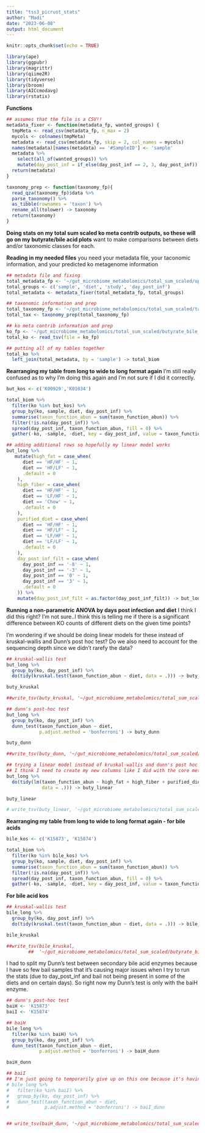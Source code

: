 ```yaml
---
title: "tss3_picrust_stats"
author: "Madi"
date: "2023-06-08"
output: html_document
---
```


```r
knitr::opts_chunk$set(echo = TRUE)
```

```r
library(ape)
library(ggpubr)
library(magrittr)
library(qiime2R)
library(tidyverse)
library(broom)
library(AICcmodavg)
library(rstatix)
```

**Functions**
```r
## assumes that the file is a CSV!! 
metadata_fixer <- function(metadata_fp, wanted_groups) {
  tmpMeta <- read_csv(metadata_fp, n_max = 2)
  mycols <- colnames(tmpMeta)
  metadata <- read_csv(metadata_fp, skip = 2, col_names = mycols)
  names(metadata)[names(metadata) == '#SampleID'] <- 'sample'
  metadata %>% 
    select(all_of(wanted_groups)) %>% 
    mutate(day_post_inf = if_else(day_post_inf == 2, 3, day_post_inf)) -> metadata
  return(metadata)
}

taxonomy_prep <- function(taxonomy_fp){
  read_qza(taxonomy_fp)$data %>% 
  parse_taxonomy() %>% 
  as_tibble(rownames = 'taxon') %>% 
  rename_all(tolower) -> taxonomy
  return(taxonomy)
}
```

**Doing stats on my total sum scaled ko meta contrib outputs, so these will go on my butyrate/bile acid plots**
want to make comparisons between diets and/or taxonomic classes for each. 

**Reading in my needed files**
you need your metadata file, your taconomic information, and your predicted ko metagenome information
```r
## metadata file and fixing 
total_metadata_fp <- '~/gut_microbiome_metabolomics/total_sum_scaled/updated/updated_metadata.csv'
total_groups <- c('sample', 'diet', 'study', 'day_post_inf')
total_metadata <- metadata_fixer(total_metadata_fp, total_groups)

## taxonomic information and prep
total_taxonomy_fp <- '~/gut_microbiome_metabolomics/total_sum_scaled/tax_info/taxonomy.qza'
total_tax <- taxonomy_prep(total_taxonomy_fp)

## ko meta contrib information and prep 
ko_fp <- '~/gut_microbiome_metabolomics/total_sum_scaled/butyrate_bile_pred_outputs/picrust2_out_pipeline_tss3/tss3_meta_contrib.tsv'
total_ko <- read_tsv(file = ko_fp)

## putting all of my tables together
total_ko %>% 
  left_join(total_metadata, by = 'sample') -> total_biom
```

**Rearranging my table from long to wide to long format again**
I'm still really confused as to why I'm doing this again and I'm not sure if I did it correctly. 
```r
but_kos <- c('K00929','K01034')

total_biom %>% 
  filter(ko %in% but_kos) %>% 
  group_by(ko, sample, diet, day_post_inf) %>% 
  summarise(taxon_function_abun = sum(taxon_function_abun)) %>% 
  filter(!is.na(day_post_inf)) %>% 
  spread(day_post_inf, taxon_function_abun, fill = 0) %>% 
  gather(-ko, -sample, -diet, key = day_post_inf, value = taxon_function_abun) -> but_long

## adding additional rows so hopefully my linear model works 
but_long %>% 
   mutate(high_fat = case_when(
      diet == 'HF/HF' ~ 1,
      diet == 'HF/LF' ~ 1,
      .default = 0
    ), 
    high_fiber = case_when(
      diet == 'HF/HF' ~ 1,
      diet == 'LF/HF' ~ 1,
      diet == 'Chow' ~ 1,
      .default = 0
    ), 
    purified_diet = case_when(
      diet == 'HF/HF' ~ 1,
      diet == 'HF/LF' ~ 1,
      diet == 'LF/HF' ~ 1,
      diet == 'LF/LF' ~ 1,
      .default = 0
    ),
    day_post_inf_filt = case_when(
      day_post_inf == '-8' ~ 1,
      day_post_inf == '-3' ~ 1,
      day_post_inf == '0' ~ 1, 
      day_post_inf == '3' ~ 1,
      .default = 0
    )) %>% 
    mutate(day_post_inf_filt = as.factor(day_post_inf_filt)) -> but_long
```

**Running a non-parametric ANOVA by days post infection and diet**
I think I did this right? I'm not sure..I think this is telling me if there is a significant difference between KO counts of different diets on the given time points? 

I'm wondering if we should be doing linear models for these instead of kruskal-wallis and Dunn's post hoc test? Do we also need to account for the sequencing depth since we didn't rarefy the data? 
```r
## kruskal-wallis test 
but_long %>% 
  group_by(ko, day_post_inf) %>% 
  do(tidy(kruskal.test(taxon_function_abun ~ diet, data = .))) -> buty_kruskal

buty_kruskal

##write_tsv(buty_kruskal, '~/gut_microbiome_metabolomics/total_sum_scaled/butyrate_bile_pred_outputs/tss_kruskal.tsv')
```

```r
## dunn's post-hoc test
but_long %>% 
  group_by(ko, day_post_inf) %>% 
  dunn_test(taxon_function_abun ~ diet,
            p.adjust.method = 'bonferroni') -> buty_dunn

buty_dunn

##write_tsv(buty_dunn, '~/gut_microbiome_metabolomics/total_sum_scaled/butyrate_bile_pred_outputs/tss_dunn.tsv')
```

```r
## trying a linear model instead of kruskal-wallis and dunn's post hoc test 
## I think I need to create my new columns like I did with the core metrics results 
but_long %>% 
  do(tidy(lm(taxon_function_abun ~ high_fat + high_fiber + purified_diet + day_post_inf_filt, 
             data = .))) -> buty_linear

buty_linear

# write_tsv(buty_linear, '~/gut_microbiome_metabolomics/total_sum_scaled/butyrate_bile_pred_outputs/picrust2_out_pipeline_tss3/stats/buty_lm.tsv')
```




**Rearranging my table from long to wide to long format again - for bile acids**
```r
bile_kos <- c('K15873', 'K15874')

total_biom %>% 
  filter(ko %in% bile_kos) %>% 
  group_by(ko, sample, diet, day_post_inf) %>% 
  summarise(taxon_function_abun = sum(taxon_function_abun)) %>% 
  filter(!is.na(day_post_inf)) %>% 
  spread(day_post_inf, taxon_function_abun, fill = 0) %>% 
  gather(-ko, -sample, -diet, key = day_post_inf, value = taxon_function_abun) -> bile_long
```

**For bile acid kos**
```r
## kruskal-wallis test 
bile_long %>% 
  group_by(ko, day_post_inf) %>% 
  do(tidy(kruskal.test(taxon_function_abun ~ diet, data = .))) -> bile_kruskal

bile_kruskal

##write_tsv(bile_kruskal, 
        ##  '~/gut_microbiome_metabolomics/total_sum_scaled/butyrate_bile_pred_outputs/tss_kruskal_bile.tsv')
```

I had to split my Dunn's test between secondary bile acid enzymes because I have so few baiI samples that it's causing major issues when I try to run the stats (due to day_post_inf and baiI not being present in some of the diets and on certain days). So right now my Dunn's test is only with the baiH enzyme. 
```r
## dunn's post-hoc test
baiH <- 'K15873'
baiI <- 'K15874'

## baiH
bile_long %>% 
  filter(ko %in% baiH) %>% 
  group_by(ko, day_post_inf) %>% 
  dunn_test(taxon_function_abun ~ diet,
            p.adjust.method = 'bonferroni') -> baiH_dunn

baiH_dunn

## baiI
## I'm just going to temporarily give up on this one because it's having issues. 
# bile_long %>% 
#   filter(ko %in% baiI) %>% 
#   group_by(ko, day_post_inf) %>% 
#   dunn_test(taxon_function_abun ~ diet,
#             p.adjust.method = 'bonferroni') -> baiI_dunn


## write_tsv(baiH_dunn, '~/gut_microbiome_metabolomics/total_sum_scaled/butyrate_bile_pred_outputs/stats/tss_dunn_baiH.tsv')
```


